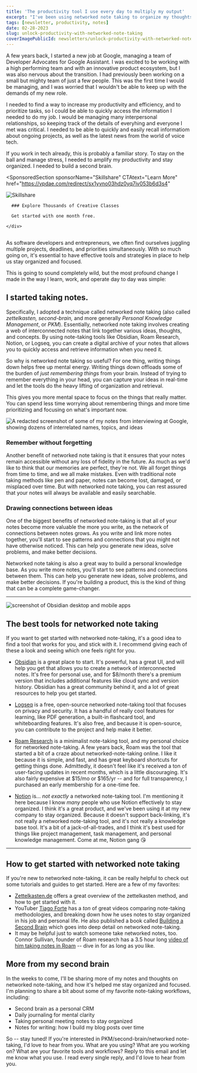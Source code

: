 ```yaml
---
title: 'The productivity tool I use every day to multiply my output'
excerpt: "I've been using networked note taking to organize my thoughts and ideas for years. Here's how it's helped me become more productive and efficient."
tags: [newsletter, productivity, notes]
date: 02-28-2023
slug: unlock-productivity-with-networked-note-taking
coverImagePublicId: newsletters/unlock-productivity-with-networked-note-taking/cover
---
```


A few years back, I started a new job at Google, managing a team of Developer Advocates for Google Assistant. I was excited to be working with a high performing team and with an innovative product ecosystem, but I was also nervous about the transition. I had previously been working on a small but mighty team of just a few people. This was the first time I would be managing, and I was worried that I wouldn't be able to keep up with the demands of my new role.

I needed to find a way to increase my productivity and efficiency, and to prioritize tasks, so I could be able to quickly access the information I needed to do my job. I would be managing many interpersonal relationships, so keeping track of the details of everyhing and everyone I met was critical. I needed to be able to quickly and easily recall informatiom about ongoing projects, as well as the latest news from the world of voice tech.

If you work in tech already, this is probably a familiar story. To stay on the ball and manage stress, I needed to amplify my productivity and stay organized. I needed to build a second brain.

<SponsoredSection
  sponsorName="Skillshare"
  CTAtext="Learn More"
  href="https://vpdae.com/redirect/sx1yvno03hdz0yq7iv053b6d3s4"
>
  <div className="grid md:grid-cols-2 gap-4">
    <Image
      publicId="newsletters/unlock-productivity-with-networked-note-taking/skillshare"
      alt="Skillshare"
    />
    <div>

      ### Explore Thousands of Creative Classes

      Get started with one month free.

    </div>

  </div>
  <img src="https://www.vpdae.com/open/5586.gif?opens=1" width="1" height="1" />
</SponsoredSection>

As software developers and entrepreneurs, we often find ourselves juggling multiple projects, deadlines, and priorities simultaneously. With so much going on, it's essential to have effective tools and strategies in place to help us stay organized and focused.

This is going to sound completely wild, but the most profound change I made in the way I learn, work, and operate day to day was simple:

## I started taking notes.

Specifically, I adopted a technique called networked note taking (also called _zettelkasten,_ _second-brain,_ and more generally _Personal Knowledge Management_, or _PKM_). Essentially, networked note taking involves creating a web of interconnected notes that link together various ideas, thoughts, and concepts. By using note-taking tools like Obsidian, Roam Research, Notion, or Logseq, you can create a digital archive of your notes that allows you to quickly access and retrieve information when you need it.

So why is networked note taking so useful? For one thing, writing things down helps free up mental energy. Writing things down offloads some of the burden of _just remembering things_ from your brain. Instead of trying to remember everything in your head, you can capture your ideas in real-time and let the tools do the heavy lifting of organization and retrieval.

This gives you more mental space to focus on the things that really matter. You can spend less time worrying about remembering things and more time prioritizing and focusing on what's important now.

<Image
  publicId="newsletters/unlock-productivity-with-networked-note-taking/networked-notes"
  alt="A redacted screenshot of some of my notes from interviewing at Google, showing dozens of interrelated names, topics, and ideas"
  caption="I took notes furiously during my interview process at Google. This helped me remember all of the people I met, and the topics we discussed, and draw connections between common themes and ideas in the many discussions I had."
/>

### Remember without forgetting

Another benefit of networked note taking is that it ensures that your notes remain accessible without any loss of fidelity in the future. As much as we'd like to think that our memories are perfect, they're not. We all forget things from time to time, and we all make mistakes. Even with traditional note taking methods like pen and paper, notes can become lost, damaged, or misplaced over time. But with networked note taking, you can rest assured that your notes will always be available and easily searchable.

### Drawing connections between ideas

One of the biggest benefits of networked note-taking is that all of your notes become more valuable the more you write, as the network of connections between notes grows. As you write and link more notes together, you'll start to see patterns and connections that you might not have otherwise noticed. This can help you generate new ideas, solve problems, and make better decisions.

Networked note taking is also a great way to build a personal knowledge base. As you write more notes, you'll start to see patterns and connections between them. This can help you generate new ideas, solve problems, and make better decisions. If you're building a product, this is the kind of thing that can be a complete game-changer.

---

<Image
  publicId="newsletters/unlock-productivity-with-networked-note-taking/obsidian-screenshot"
  alt="screenshot of Obsidian desktop and mobile apps"
  caption="These tools allow you to stay organized, and help you see connections between your ideas. Screenshot from Obsidian's website, Obsidian.md"
/>

## The best tools for networked note taking

If you want to get started with networked note-taking, it's a good idea to find a tool that works for you, and stick with it. I recommend giving each of these a look and seeing which one feels right for you.

- [Obsidian](https://obsidian.md/) is a great place to start. It's powerful, has a great UI, and will help you get that allows you to create a network of interconnected notes. It's free for personal use, and for $8/month there's a premium version that includes additional features like cloud sync and version history. Obsidian has a great community behind it, and a lot of great resources to help you get started.

- [Logseq](https://logseq.com/) is a free, open-source networked note-taking tool that focuses on privacy and security. It has a handful of really cool features for learning, like PDF generation, a built-in flashcard tool, and whiteboarding features. It's also free, and because it is open-source, you can contribute to the project and help make it better.

- [Roam Research](https://roamresearch.com/) is a minimalist note-taking tool, and my personal choice for networked note-taking. A few years back, Roam was the tool that started a bit of a craze about networked-note-taking online. I like it because it is simple, and fast, and has great keyboard shortcuts for getting things done. Admittedly, it doesn't feel like it's received a ton of user-facing updates in recent months, which is a little discouraging. It's also fairly expensive at $15/mo or $165/yr -- and for full transparency, I purchased an early membership for a one-time fee.

- [Notion](https://notion.com) is... _not exactly_ a networked note-taking tool. I'm mentioning it here because I know _many_ people who use Notion effectively to stay organized. I think it's a great product, and we've been using it at my new company to stay organized. Because it doesn't support back-linking, it's not really a networked note-taking tool, and it's not really a knowledge base tool. It's a bit of a jack-of-all-trades, and I think it's best used for things like project management, task management, and personal knowledge management. Come at me, Notion gang 😘

---

## How to get started with networked note taking

If you're new to networked note-taking, it can be really helpful to check out some tutorials and guides to get started. Here are a few of my favorites:

- [Zettelkasten.de](https://zettelkasten.de/posts/overview/) offers a great overview of the zettelkasten method, and how to get started with it.
- YouTuber [Tiago Forte](https://www.youtube.com/@TiagoForte/search?query=notes) has a _ton_ of great videos comparing note-taking methodologies, and breaking down how he uses notes to stay organized in his job and personal life. He also published a book called [Building a Second Brain](https://amzn.to/3KvvCvn) which goes into deep detail on networked note-taking.
- It may be helpful just to watch someone take networked notes, too. Connor Sullivan, founder of Roam research has a 3.5 hour long [video of him taking notes in Roam](https://www.youtube.com/watch?v=ScRrcL__SSI) -- dive in for as long as you like.

## More from my second brain

In the weeks to come, I'll be sharing more of my notes and thoughts on networked note-taking, and how it's helped me stay organized and focused. I'm planning to share a bit about some of my favorite note-taking workflows, including:

- Second brain as a personal CRM
- Daily journaling for mental clarity
- Taking personal meeting notes to stay organized
- Notes for writing: how I build my blog posts over time

So -- stay tuned! If you're interested in PKM/second-brain/networked note-taking, I'd love to hear from you. What are you using? What are you working on? What are your favorite tools and workflows? Reply to this email and let me know what you use. I read every single reply, and I'd love to hear from you.
